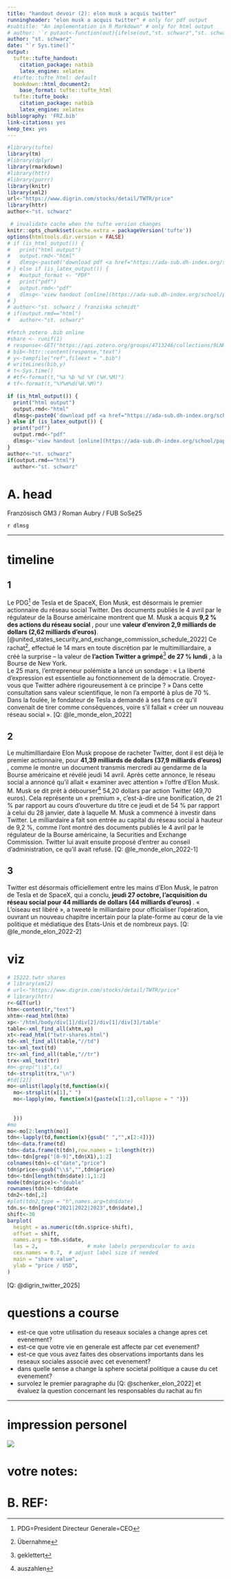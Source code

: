```yaml
---
title: "handout devoir (2): elon musk a acquis twitter"
runningheader: "elon musk a acquis twitter" # only for pdf output
#subtitle: "An implementation in R Markdown" # only for html output
# author: '`r putaut<-function(out){ifelse(out,"st. schwarz","st. schwarz / franziska schmidt")};putaut(knitr::is_html_output())`'
author: "st. schwarz"
date: "`r Sys.time()`"
output:
  tufte::tufte_handout:
    citation_package: natbib
    latex_engine: xelatex
  #tufte::tufte_html: default
  bookdown::html_document2:
    base_format: tufte::tufte_html
  tufte::tufte_book:
    citation_package: natbib
    latex_engine: xelatex
bibliography: 'FRZ.bib'
link-citations: yes
keep_tex: yes
---
```


```r
#library(tufte)
library(tm)
#library(dplyr)
library(rmarkdown)
#library(httr)
#library(purrr)
library(knitr)
library(xml2)
url<-"https://www.digrin.com/stocks/detail/TWTR/price"
library(httr)
author<-"st. schwarz"

 # invalidate cache when the tufte version changes
knitr::opts_chunk$set(cache.extra = packageVersion('tufte'))
options(htmltools.dir.version = FALSE)
# if (is_html_output()) {
#   print("html output")
#   output.rmd<-"html"
#   dlmsg<-paste0('download pdf <a href="https://ada-sub.dh-index.org/school/papers/017/devoir-2-handout.pdf">here</a>.')
# } else if (is_latex_output()) {
#   #output_format <- "PDF"
#   print("pdf")
#   output.rmd<-"pdf"
#   dlmsg<-'view handout [online](https://ada-sub.dh-index.org/school/papers/017/).'
# }
# author<-"st. schwarz / franziska schmidt"
# if(output.rmd=="html")
#   author<-"st. schwarz"


```

```r
#fetch zotero .bib online
#share <- runif(1)
# response<-GET("https://api.zotero.org/groups/4713246/collections/9LNRRJQN/items/top?format=bibtex")
# bib<-httr::content(response,"text")
# y<-tempfile("ref",fileext = ".bib")
# writeLines(bib,y)
# t<-Sys.time()
# #tf<-format(t,"%a %b %d %Y (%H.%M)")
# tf<-format(t,"%Y%m%d(%H.%M)")
```


```r

if (is_html_output()) {
  print("html output")
  output.rmd<-"html"
  dlmsg<-paste0('download pdf <a href="https://ada-sub.dh-index.org/school/papers/017/devoir-2-handout.pdf">here</a>.')
} else if (is_latex_output()) {
  print("pdf")
  output.rmd<-"pdf"
  dlmsg<-'view handout [online](https://ada-sub.dh-index.org/school/papers/017/).'
}
author<-"st. schwarz"
if(output.rmd=="html")
  author<-"st. schwarz"
```

# A. head
Französisch GM3 / Roman Aubry / FUB SoSe25   

`r dlmsg`

---

# timeline
## 1
Le PDG[^1] de Tesla et de SpaceX, Elon Musk, est désormais le premier actionnaire du réseau social Twitter. Des documents publiés le 4 avril par le régulateur de la Bourse américaine montrent que M. Musk a acquis  **9,2 % des actions du réseau social **, pour une  **valeur d’environ 2,9 milliards de dollars (2,62 milliards d’euros)**.[@united_states_security_and_exchange_commission_schedule_2022] Ce rachat[^2], effectué le 14 mars en toute discrétion par le multimilliardaire, a créé la surprise – la valeur de  **l’action Twitter a grimpé**[^3] **de 27 % lundi **, à la Bourse de New York.  
Le 25 mars, l’entrepreneur polémiste a lancé un sondage : « La liberté d’expression est essentielle au fonctionnement de la démocratie. Croyez-vous que Twitter adhère rigoureusement à ce principe ? » Dans cette consultation sans valeur scientifique, le non l’a emporté à plus de 70 %. Dans la foulée, le fondateur de Tesla a demandé à ses fans ce qu’il convenait de tirer comme conséquences, voire s’il fallait « créer un nouveau réseau social ». [Q: @le_monde_elon_2022]

## 2
Le multimilliardaire Elon Musk propose de racheter Twitter, dont il est déjà le premier actionnaire, pour  **41,39 milliards de dollars (37,9 milliards d’euros) **, comme le montre un document transmis mercredi au gendarme de la Bourse américaine et révélé jeudi 14 avril. Après cette annonce, le réseau social a annoncé qu’il allait « examiner avec attention » l’offre d’Elon Musk.
M. Musk se dit prêt à débourser[^4] 54,20 dollars par action Twitter (49,70 euros). Cela représente un « premium », c’est-à-dire une bonification, de 21 % par rapport au cours d’ouverture du titre ce jeudi et de 54 % par rapport à celui du 28 janvier, date à laquelle M. Musk a commencé à investir dans Twitter.
Le milliardaire a fait son entrée au capital du réseau social à hauteur de 9,2 %, comme l’ont montré des documents publiés le 4 avril par le régulateur de la Bourse américaine, la Securities and Exchange Commission. Twitter lui avait ensuite proposé d’entrer au conseil d’administration, ce qu’il avait refusé. [Q: @le_monde_elon_2022-1]  

## 3
Twitter est désormais officiellement entre les mains d’Elon Musk, le patron de Tesla et de SpaceX, qui a conclu,  **jeudi 27 octobre, l’acquisition du réseau social pour 44 milliards de dollars (44 milliards d’euros) **. « L’oiseau est libéré », a tweeté le milliardaire pour officialiser l’opération, ouvrant un nouveau chapitre incertain pour la plate-forme au cœur de la vie politique et médiatique des Etats-Unis et de nombreux pays. [Q: @le_monde_elon_2022-2]   

# viz
```r
# 15222.twtr shares
# library(xml2)
# url<-"https://www.digrin.com/stocks/detail/TWTR/price"
# library(httr)
r<-GET(url)
htm<-content(r,"text")
xhtm<-read_html(htm)
xp<-'/html/body/div[1]/div[2]/div[1]/div[3]/table'
table<-xml_find_all(xhtm,xp)
xt<-read_html("twtr-shares.html")
td<-xml_find_all(table,"//td")
tx<-xml_text(td)
tr<-xml_find_all(table,"//tr")
trx<-xml_text(tr)
#m<-grep("\\$",tx)
td<-strsplit(trx,"\n")
#td[[2]]
mo<-unlist(lapply(td,function(x){
  mo<-strsplit(x[1]," ")
  mo<-lapply(mo, function(x){paste(x[1:2],collapse = " ")})
  
  
  }))
#mo
mo<-mo[2:length(mo)]
tdn<-lapply(td,function(x){gsub(" ","",x[2:4])})
tdn<-data.frame(td)
tdn<-data.frame(t(tdn),row.names = 1:length(tr))
tdn<-tdn[grep("[0-9]",tdn$X1),1:2]
colnames(tdn)<-c("date","price")
tdn$price<-gsub("\\$","",tdn$price)
tdn<-tdn[length(tdn$date):1,1:2]
mode(tdn$price)<-"double"
rownames(tdn)<-tdn$date
tdn2<-tdn[,2]
#plot(tdn2,type = "h",names.arg=tdn$date)
tdn.s<-tdn[grep("2021|2022|2023",tdn$date),]
shift<-30
barplot(
  height = as.numeric(tdn.s$price-shift),
  offset = shift,
  names.arg = tdn.s$date,
  las = 2,                # make labels perpendicular to axis
  cex.names = 0.7,  # adjust label size if needed
  main = "share value",
  ylab = "price / USD",
)

```
[Q: @digrin_twitter_2025]

# questions a course
- est-ce que votre utilisation du reseaux sociales a change apres cet evenement?
- est-ce que votre vie en generale est affecte par cet evenement?
- est-ce que vous avez faites des observations importants dans les reseaux sociales associé avec cet evenement?
- dans quelle sense a change la sphere societal politique a cause du cet evenement?
- survolez le premier paragraphe du [Q: @schenker_elon_2022] et évaluez la question concernant les responsables du rachat au fin

----
# impression personel

![](https://ada-sub.dh-index.org/school/papers/017/twitter-x.jpg)


# votre notes:

\newpage
# B. REF:
[^1]:PDG=President Directeur Generale=CEO
[^2]:Übernahme
[^3]:geklettert
[^4]:auszahlen